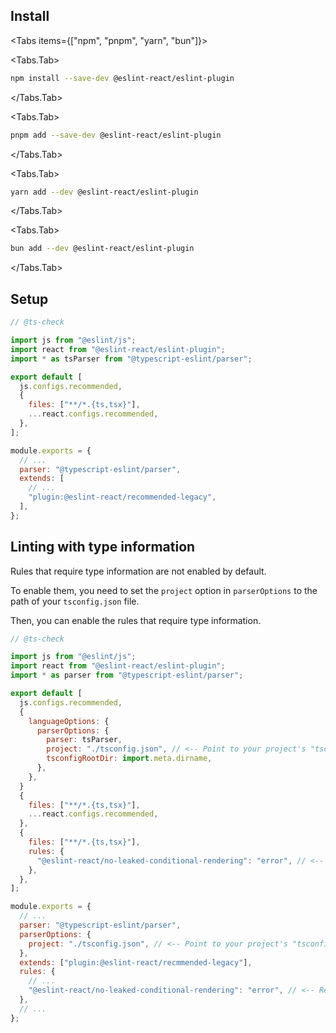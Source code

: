 

## Install

<Tabs items={["npm", "pnpm", "yarn", "bun"]}>

<Tabs.Tab>

```bash filename="Terminal"
npm install --save-dev @eslint-react/eslint-plugin
```

</Tabs.Tab>

<Tabs.Tab>

```bash filename="Terminal"
pnpm add --save-dev @eslint-react/eslint-plugin
```

</Tabs.Tab>

<Tabs.Tab>

```bash filename="Terminal"
yarn add --dev @eslint-react/eslint-plugin
```

</Tabs.Tab>

<Tabs.Tab>

```bash filename="Terminal"
bun add --dev @eslint-react/eslint-plugin
```

</Tabs.Tab>

</Tabs>

## Setup

<ESLintConfig>

<Config>

```js filename="eslint.config.js" {4,9-12}
// @ts-check

import js from "@eslint/js";
import react from "@eslint-react/eslint-plugin";
import * as tsParser from "@typescript-eslint/parser";

export default [
  js.configs.recommended,
  {
    files: ["**/*.{ts,tsx}"],
    ...react.configs.recommended,
  },
];
```

</Config>

<Config>

```js filename=".eslintrc.js" {3,6}
module.exports = {
  // ...
  parser: "@typescript-eslint/parser",
  extends: [
    // ...
    "plugin:@eslint-react/recommended-legacy",
  ],
};
```

</Config>

</ESLintConfig>

## Linting with type information

<Info>
Rules that require type information are not enabled by default.

To enable them, you need to set the `project` option in `parserOptions` to the path of your `tsconfig.json` file.

Then, you can enable the rules that require type information.

</Info>

<ESLintConfig>

<Config>

```js filename="eslint.config.js" {13,23}
// @ts-check

import js from "@eslint/js";
import react from "@eslint-react/eslint-plugin";
import * as parser from "@typescript-eslint/parser";

export default [
  js.configs.recommended,
  {
    languageOptions: {
      parserOptions: {
        parser: tsParser,
        project: "./tsconfig.json", // <-- Point to your project's "tsconfig.json" or create a new one.
        tsconfigRootDir: import.meta.dirname,
      },
    },
  }
  {
    files: ["**/*.{ts,tsx}"],
    ...react.configs.recommended,
  },
  {
    files: ["**/*.{ts,tsx}"],
    rules: {
      "@eslint-react/no-leaked-conditional-rendering": "error", // <-- Requires type information
    },
  },
];
```

</Config>

<Config>

```js filename=".eslintrc.js" {5,10}
module.exports = {
  // ...
  parser: "@typescript-eslint/parser",
  parserOptions: {
    project: "./tsconfig.json", // <-- Point to your project's "tsconfig.json" or create a new one.
  },
  extends: ["plugin:@eslint-react/recmmended-legacy"],
  rules: {
    // ...
    "@eslint-react/no-leaked-conditional-rendering": "error", // <-- Requires type information
  },
  // ...
};
```

</Config>

</ESLintConfig>
